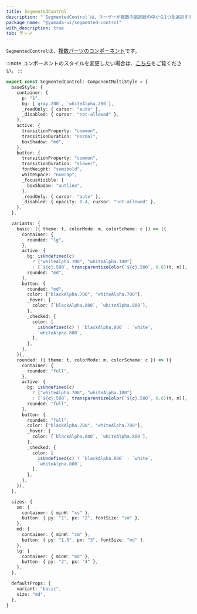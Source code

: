 ```yaml
---
title: SegmentedControl
description: "`SegmentedControl`は、ユーザーが複数の選択肢の中から1つを選択するための使用されるコンポーネントです。"
package_name: "@yamada-ui/segmented-control"
with_description: true
tab: テーマ
---
```


`SegmentedControl`は、[複数パーツのコンポーネント](/styled-system/theming/component-style#複数パーツのコンポーネント)です。

:::note
コンポーネントのスタイルを変更したい場合は、[こちら](/styled-system/theming/customize-theme#コンポーネントのスタイルを変更する)をご覧ください。
:::

```ts
export const SegmentedControl: ComponentMultiStyle = {
  baseStyle: {
    container: {
      p: "1",
      bg: [`gray.200`, `whiteAlpha.200`],
      _readOnly: { cursor: "auto" },
      _disabled: { cursor: "not-allowed" },
    },
    active: {
      transitionProperty: "common",
      transitionDuration: "normal",
      boxShadow: "md",
    },
    button: {
      transitionProperty: "common",
      transitionDuration: "slower",
      fontWeight: "semibold",
      whiteSpace: "nowrap",
      _focusVisible: {
        boxShadow: "outline",
      },
      _readOnly: { cursor: "auto" },
      _disabled: { opacity: 0.4, cursor: "not-allowed" },
    },
  },

  variants: {
    basic: ({ theme: t, colorMode: m, colorScheme: c }) => ({
      container: {
        rounded: "lg",
      },
      active: {
        bg: isUndefined(c)
          ? ["whiteAlpha.700", "whiteAlpha.100"]
          : [`${c}.500`, transparentizeColor(`${c}.500`, 0.6)(t, m)],
        rounded: "md",
      },
      button: {
        rounded: "md",
        color: ["blackAlpha.700", "whiteAlpha.700"],
        _hover: {
          color: [`blackAlpha.800`, `whiteAlpha.800`],
        },
        _checked: {
          color: [
            isUndefined(c) ? `blackAlpha.800` : `white`,
            `whiteAlpha.800`,
          ],
        },
      },
    }),
    rounded: ({ theme: t, colorMode: m, colorScheme: c }) => ({
      container: {
        rounded: "full",
      },
      active: {
        bg: isUndefined(c)
          ? ["whiteAlpha.700", "whiteAlpha.100"]
          : [`${c}.500`, transparentizeColor(`${c}.500`, 0.6)(t, m)],
        rounded: "full",
      },
      button: {
        rounded: "full",
        color: ["blackAlpha.700", "whiteAlpha.700"],
        _hover: {
          color: [`blackAlpha.800`, `whiteAlpha.800`],
        },
        _checked: {
          color: [
            isUndefined(c) ? `blackAlpha.800` : `white`,
            `whiteAlpha.800`,
          ],
        },
      },
    }),
  },

  sizes: {
    sm: {
      container: { minW: "xs" },
      button: { py: "1", px: "2", fontSize: "sm" },
    },
    md: {
      container: { minW: "sm" },
      button: { py: "1.5", px: "3", fontSize: "md" },
    },
    lg: {
      container: { minW: "md" },
      button: { py: "2", px: "4" },
    },
  },

  defaultProps: {
    variant: "basic",
    size: "md",
  },
}
```
